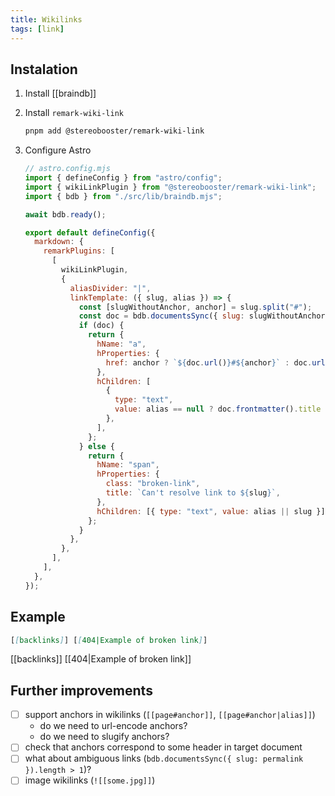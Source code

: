 ```yaml
---
title: Wikilinks
tags: [link]
---
```


## Instalation


<Steps>

1. Install [[braindb]]
2. Install `remark-wiki-link`

   ```bash
   pnpm add @stereobooster/remark-wiki-link
   ```

3. Configure Astro

   ```js
   // astro.config.mjs
   import { defineConfig } from "astro/config";
   import { wikiLinkPlugin } from "@stereobooster/remark-wiki-link";
   import { bdb } from "./src/lib/braindb.mjs";

   await bdb.ready();

   export default defineConfig({
     markdown: {
       remarkPlugins: [
         [
           wikiLinkPlugin,
           {
             aliasDivider: "|",
             linkTemplate: ({ slug, alias }) => {
               const [slugWithoutAnchor, anchor] = slug.split("#");
               const doc = bdb.documentsSync({ slug: slugWithoutAnchor })[0];
               if (doc) {
                 return {
                   hName: "a",
                   hProperties: {
                     href: anchor ? `${doc.url()}#${anchor}` : doc.url(),
                   },
                   hChildren: [
                     {
                       type: "text",
                       value: alias == null ? doc.frontmatter().title : alias,
                     },
                   ],
                 };
               } else {
                 return {
                   hName: "span",
                   hProperties: {
                     class: "broken-link",
                     title: `Can't resolve link to ${slug}`,
                   },
                   hChildren: [{ type: "text", value: alias || slug }],
                 };
               }
             },
           },
         ],
       ],
     },
   });
   ```

</Steps>

## Example

```md
[[backlinks]] [[404|Example of broken link]]
```

[[backlinks]] [[404|Example of broken link]]

## Further improvements

- [ ] support anchors in wikilinks (`[[page#anchor]]`, `[[page#anchor|alias]]`)
  - do we need to url-encode anchors?
  - do we need to slugify anchors?
- [ ] check that anchors correspond to some header in target document
- [ ] what about ambiguous links (`bdb.documentsSync({ slug: permalink }).length > 1`)?
- [ ] image wikilinks (`![[some.jpg]]`)
